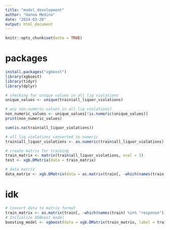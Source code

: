 ```yaml
---
title: "model_development"
author: "Hanna Medina"
date: "2024-03-20"
output: html_document
---
```


```r
knitr::opts_chunk$set(echo = TRUE)
```

# packages
```r
install.packages("xgboost")
library(xgboost)
library(tidyr)
library(dplyr)
```

```r
# checking for unique values in all liq violations
unique_values <- unique(train$all_liquor_violations)

# any non-numeric values in all liq violations?
non_numeric_values <- unique_values[!is.numeric(unique_values)]
print(non_numeric_values)

sum(is.na(train$all_liquor_violations))
```


```r
# all liq violations converted to numeric
train$all_liquor_violations <- as.numeric(train$all_liquor_violations)

# create matrix for training
train_matrix <- matrix(train$all_liquor_violations, ncol = 1)
test <- xgb.DMatrix(data = train_matrix)

# data matrix
data_matrix <- xgb.DMatrix(data = as.matrix(train[, -which(names(train) %in% "all_liquor_violations")]))
```








# idk
```r
# Convert data to matrix format
train_matrix <- as.matrix(train[, -which(names(train) %in% "response")])
# Initialize XGBoost model
boosting_model <- xgboost(data = xgb.DMatrix(train_matrix, label = train$response), nrounds = 100, objective = "binary:logistic", max_depth = 3, eta = 0.1)
```
